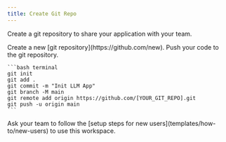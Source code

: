 ```yaml
---
title: Create Git Repo
---
```


Create a git repository to share your application with your team.

<Steps>
  <Step title="Create a git repository">
    Create a new [git repository](https://github.com/new).
  </Step>
  <Step title="Push your code">
    Push your code to the git repository.

    ```bash terminal
    git init
    git add .
    git commit -m "Init LLM App"
    git branch -M main
    git remote add origin https://github.com/[YOUR_GIT_REPO].git
    git push -u origin main
    ```

  </Step>
  <Step title="Ask your team to join">
    Ask your team to follow the [setup steps for new users](templates/how-to/new-users) to use this workspace.
  </Step>

</Steps>
